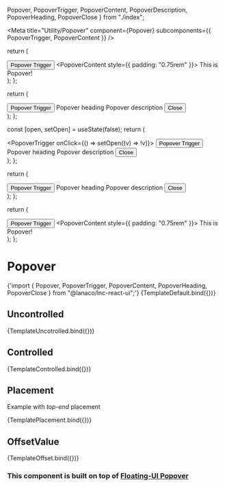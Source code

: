   Popover,
  PopoverTrigger,
  PopoverContent,
  PopoverDescription,
  PopoverHeading,
  PopoverClose
} from "./index";

<Meta title="Utility/Popover" component={Popover}  subcomponents={{ PopoverTrigger, PopoverContent }} />

 return (
    <div>
      <Popover  placement="bottom">
        <PopoverTrigger><Button>Popover Trigger</Button></PopoverTrigger>
        <PopoverContent style={{ padding: "0.75rem" }}>
          This is Popover!
        </PopoverContent>
      </Popover>
    </div>
  );
};

 return (
    <div>
      <Popover  placement="bottom">
        <PopoverTrigger><Button>Popover Trigger</Button></PopoverTrigger>
         <PopoverContent>
          <PopoverHeading>Popover heading</PopoverHeading>
          <PopoverDescription>Popover description</PopoverDescription>
          <PopoverClose><Button>Close</Button></PopoverClose>
        </PopoverContent>
      </Popover>
    </div>
  );
};

 const [open, setOpen] = useState(false);
  return (
    <div>
      <Popover open={open} onOpenChange={setOpen} placement="left-start">
        <PopoverTrigger onClick={() => setOpen((v) => !v)}>
          <Button>Popover Trigger</Button>
        </PopoverTrigger>
        <PopoverContent>
          <PopoverHeading>Popover heading</PopoverHeading>
          <PopoverDescription>Popover description</PopoverDescription>
          <PopoverClose><Button>Close</Button></PopoverClose>
        </PopoverContent>
      </Popover>
    </div>
  );
};

 return (
    <div>
      <Popover  placement="top-end">
        <PopoverTrigger><Button>Popover Trigger</Button></PopoverTrigger>
         <PopoverContent>
          <PopoverHeading>Popover heading</PopoverHeading>
          <PopoverDescription>Popover description</PopoverDescription>
          <PopoverClose><Button>Close</Button></PopoverClose>
        </PopoverContent>
      </Popover>
    </div>
  );
};

 return (
    <div>
      <Popover  offsetValue={15}>
        <PopoverTrigger><Button>Popover Trigger</Button></PopoverTrigger>
        <PopoverContent style={{ padding: "0.75rem" }}>
          This is Popover!
        </PopoverContent>
      </Popover>
    </div>
  );
};

# Popover

<SyntaxHighlighter language="javascript" style={nord}>
  {'import { Popover, PopoverTrigger, PopoverContent, PopoverHeading, PopoverClose } from "@lanaco/lnc-react-ui";'}
</SyntaxHighlighter>

<Canvas>
  <Story name="Default" args={{}}>
    {TemplateDefault.bind({})}
  </Story>
</Canvas>

<ArgsTable story="Default" />

## Uncontrolled

<Canvas>
  <Story name="Uncontrolled" args={{}}>
    {TemplateUncotrolled.bind({})}
  </Story>
</Canvas>

## Controlled

<Canvas>
  <Story name="Controlled" args={{}}>
    {TemplateControlled.bind({})}
  </Story>
</Canvas>

## Placement

Example with *top-end* placement

<Canvas>
  <Story name="Placement" args={{}}>
    {TemplatePlacement.bind({})}
  </Story>
</Canvas>

## OffsetValue

<Canvas>
  <Story name="Offset" args={{}}>
    {TemplateOffset.bind({})}
  </Story>
</Canvas>



### This component is built on top of <u> [Floating-UI Popover](https://floating-ui.com/docs/react) </u>